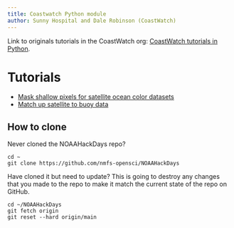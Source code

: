 ```yaml
---
title: Coastwatch Python module
author: Sunny Hospital and Dale Robinson (CoastWatch)
---
```


Link to originals tutorials in the CoastWatch org: [CoastWatch tutorials in Python](https://github.com/coastwatch-training/Workshops/tree/main/NMFS-HackHour-Cloud-JupyterHubs/15March2024-Python).

# Tutorials

* [Mask shallow pixels for satellite ocean color datasets](mask-shallow-ocean-color.rmd)
* [Match up satellite to buoy data](matchup_satellite_buoy_data.Rmd)

## How to clone

Never cloned the NOAAHackDays repo?
```
cd ~
git clone https://github.com/nmfs-opensci/NOAAHackDays
```

Have cloned it but need to update? This is going to destroy any changes that you made to the repo to make it match the current state of the repo on GitHub.

```  
cd ~/NOAAHackDays
git fetch origin
git reset --hard origin/main
```


